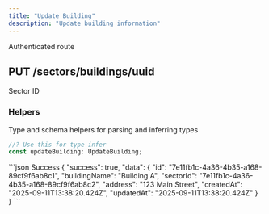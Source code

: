 ```yaml
---
title: "Update Building"
description: "Update building information"
---
```


<Info>Authenticated route</Info>
## PUT /sectors/buildings/uuid

<ResponseField
  name="uuid"
  type="param"
  example="7e11fb1c-4a36-4b35-a168-89cf9f6ab8c1"
  required
/>

<Expandable title="Update Schema">
  <ResponseField
    name="buildingName"
    type="string"
    example="Building A"
  />
  <ResponseField
    name="sectorId"
    type="string"
    example="7e11fb1c-4a36-4b35-a168-89cf9f6ab8c2"
  >
    Sector ID
  </ResponseField>
  <ResponseField
    name="address"
    type="string"
    example="123 Main Street"
  />
</Expandable>

### Helpers

Type and schema helpers for parsing and inferring types

```ts Building
//? Use this for type infer
const updateBuilding: UpdateBuilding;
```

<ResponseExample>
```json Success
{
    "success": true,
    "data": {
        "id": "7e11fb1c-4a36-4b35-a168-89cf9f6ab8c1",
        "buildingName": "Building A",
        "sectorId": "7e11fb1c-4a36-4b35-a168-89cf9f6ab8c2",
        "address": "123 Main Street",
        "createdAt": "2025-09-11T13:38:20.424Z",
        "updatedAt": "2025-09-11T13:38:20.424Z"
    }
}
```
</ResponseExample>
